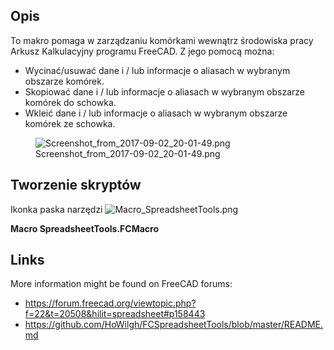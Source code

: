 <languages/>

{{Macro/pl
|Name=Macro SpreadsheetTools
|Name/pl=Makrodefinicjaq Narzędzia arkusza kalkulacyjnego
|Icon=Macro_SpreadsheetTools.png
|Description=To makro pomaga zarządzać komórkami w środowisku Arkusz Kalkulacyjny programu FreeCAD. Z jego pomocą można: Wyciąć / usunąć dane i / lub informacje o aliasach, Skopiować dane i / lub informacje o aliasach, Wkleić dane i / lub informacje o aliasach.
|Author=Wilfried Hortschitz
|Version=0.2.08
|Date=2017-11-03
|FCVersion=Wszystkie
|Download=[https://wiki.freecad.org/images/3/35/Macro_SpreadsheetTools.png Ikonka paska narzędzi]
}}

<span id="Description"></span>
==Opis==

To makro pomaga w zarządzaniu komórkami wewnątrz środowiska pracy Arkusz Kalkulacyjny programu FreeCAD. Z jego pomocą można:
* Wycinać/usuwać dane i / lub informacje o aliasach w wybranym obszarze komórek.
* Skopiować dane i / lub informacje o aliasach w wybranym obszarze komórek do schowka.
* Wkleić dane i / lub informacje o aliasach w wybranym obszarze komórek ze schowka.

[[File:Screenshot from 2017-09-02 20-01-49.png]]

<span id="Script"></span>
==Tworzenie skryptów==

Ikonka paska narzędzi [[Image:Macro_SpreadsheetTools.png]]

'''Macro SpreadsheetTools.FCMacro'''

{{MacroCode|code=
# ============================================================================================================
# ============================================================================================================
# ==                                                                                                        ==
# ==                                       Spreadsheet tools                                                ==
# ==                                                                                                        ==
# ============================================================================================================
# ============================================================================================================
# ABOUT
# ============================================================================================================
# version v0.2.08 !!! This is beta version code so backup your data first!!! The author assumes no liability for data loss.
#
# Macro developed for FreeCAD (https://freecad.org/).
# This macro helps managing cells inside FreeCAD Spreadsheet workbench. It is able to:
#        - Cut/delete data and/or alias fields in a selected area of cells
#        - Copy data and/or alias fields in a selected area of cells to clipboard
#        - Paste data and/or alias fields in a selected area of cells from cliboard
# More information might be found on FreeCAD forums: https://forum.freecad.org
#
#
# LICENSE
# ============================================================================================================
#
# This work is licensed under GNU Lesser General Public License (LGPL).
# To view a copy of this license, visit https://www.gnu.org/licenses/lgpl-3.0.html.
# 
# ============================================================================================================
__title__   = "Spreadsheet_tools"
__author__  = "HoWil"
__version__ = "0.2.08"
__date__    = "2017-09-02"

__Comment__ = "This macro helps managing cells inside a single spreadsheet of FreeCAD Spreadsheet workbench. It is able to cut/delete, copy and paste an area of cells including format, alias and units. Merged cells are not supported."

__Status__ = "stable"
__Requires__ = "FreeCAD 0.17"

from PySide import QtGui, QtCore

import FreeCADGui
#import FreeCAD
import FreeCAD as App

import string


'''
*Working* Cut/delete the selected area
*Working* Copy to clipboard
*Working* Paste from clipboard
*Working* Copy and paste alias

TODO:
* Check if something is overwritten and show a warning.
* Use shortcuts like Ctrl-c.
* Test if pandas is installed and offer import-export if available.

* Right click menu??
* Copy and paste formating???

Known limitations:
* Does work only with one opened FC-Spreadsheet.
* A cell has to be selected before selecting one of the options of Spreadsheet_tools.
* Does not work on merged cells.
'''


try:
    _fromUtf8 = QtCore.QString.fromUtf8
except AttributeError:
    def _fromUtf8(s):
        return s

try:
    _encoding = QtGui.QApplication.UnicodeUTF8
    def _translate(context, text, disambig):
        return QtGui.QApplication.translate(context, text, disambig, _encoding)
except AttributeError:
    def _translate(context, text, disambig):
        return QtGui.QApplication.translate(context, text, disambig)


# ===== Global variables ==============================================
alphabet_list = list(string.ascii_uppercase)

column_list = [] # is filled with A, B, C,.... AA, AB, AC,...
for i in range(0,26):
    column_list.append(alphabet_list[i])

for i in range(0,26):
    for j in range(0,26):
        column_list.append(alphabet_list[i] + alphabet_list[j])


class Spreadsheet_Tools(QtGui.QDialog):
    """"""
    def __init__(self, MainWindow):
        super(Spreadsheet_Tools, self).__init__()
        self.window = MainWindow

        #MainWindow.setObjectName(_fromUtf8("MainWindow"))
        #MainWindow.resize(400, 450)
        #MainWindow.setMinimumSize(QtCore.QSize(400, 450))
        #MainWindow.setMaximumSize(QtCore.QSize(400, 450))
        #self.widget = QtGui.QWidget(MainWindow)
        #self.widget.setObjectName(_fromUtf8("widget"))


        self.init_UI()


    def init_UI(self):
        FreeCAD.Console.PrintMessage("init_UI")

        option3Button = QtGui.QPushButton("Copy to clipboard")
        option3Button.clicked.connect(self.copy_to_clipboard)
        option1Button = QtGui.QPushButton("Cut to clipboard/Delete selection")
        option1Button.clicked.connect(self.cut_delete_selection)
        option2Button = QtGui.QPushButton("Paste from clipboard")
        option2Button.clicked.connect(self.paste_from_clipboard)
        option4Button = QtGui.QPushButton("Close this dialog")
        option4Button.clicked.connect(self.close_dialog)

        buttonBox = QtGui.QDialogButtonBox()
        buttonBox = QtGui.QDialogButtonBox(QtCore.Qt.Vertical)
        buttonBox.setGeometry(QtCore.QRect(00, 100, 210, 200))
        buttonBox.addButton(option3Button, QtGui.QDialogButtonBox.ActionRole)
        buttonBox.addButton(option1Button, QtGui.QDialogButtonBox.ActionRole)
        buttonBox.addButton(option2Button, QtGui.QDialogButtonBox.ActionRole)
        buttonBox.addButton(option4Button, QtGui.QDialogButtonBox.ActionRole)



        self.groupBox = QtGui.QGroupBox()                                        # this is the group for associate
        self.groupBox.setGeometry(QtCore.QRect(00, 220, 125, 200))                          # coordinates position
        self.groupBox.setObjectName(_fromUtf8("groupBox"))                                  # name of window groupBox

#        section checkBox 1
        self.checkBox_1 = QtGui.QCheckBox(self.groupBox)                                    # create object QRadioButton in groupBox
        self.checkBox_1.setGeometry(QtCore.QRect(0, 0, 150, 20))                         # coordinates position
        self.checkBox_1.setObjectName(_fromUtf8("Copy/paste/cut visible cell-content"))                              # name of object
        self.checkBox_1.setChecked(True)                                                    # Check by default True or False

        self.checkBox_1.setToolTip(_translate("MainWindow", "Copy/paste/cut visible cell-content", None))
        self.checkBox_1.setText(_translate("MainWindow", "Use visible content", None))
        #self.checkBox_1.clicked.connect(self.on_checkBox_1_clicked)

#        section checkBox 2
        self.checkBox_2 = QtGui.QCheckBox(self.groupBox)                                    # create object QRadioButton in groupBox
        self.checkBox_2.setGeometry(QtCore.QRect(160, 0, 150, 20))                         # coordinates position
        self.checkBox_2.setObjectName(_fromUtf8("Copy/paste/cut cell-alias"))                              # name of object
        self.checkBox_2.setChecked(True)                                                    # Check by default True or False

        self.checkBox_2.setToolTip(_translate("MainWindow", "Use alias", None))
        self.checkBox_2.setText(_translate("MainWindow", "Use alias", None))
        #self.checkBox_2.clicked.connect(self.on_checkBox_2_clicked)

        self.checkBox_3 = QtGui.QCheckBox(self.groupBox)                                    # create object QRadioButton in groupBox
        self.checkBox_3.setGeometry(QtCore.QRect(280, 0, 150, 20))                         # coordinates position
        self.checkBox_3.setObjectName(_fromUtf8("Copy/paste/cut cell-alias"))                              # name of object
        self.checkBox_3.setChecked(True)                                                    # Check by default True or False

        self.checkBox_3.setToolTip(_translate("MainWindow", "Use formatting", None))
        self.checkBox_3.setText(_translate("MainWindow", "Use formatting", None))
        #self.checkBox_3.clicked.connect(self.on_checkBox_3_clicked)

        mainLayout = QtGui.QVBoxLayout()

        mainLayout.addWidget(self.groupBox)
        mainLayout.addWidget(buttonBox)

        self.setLayout(mainLayout)
        # define window     xLoc,yLoc,xDim,yDim
        self.setGeometry(   500, 500, 450, 220)
        self.setWindowTitle("Pick a Button")


    def get_selection(self):

        mw = FreeCADGui.getMainWindow()
        mdiarea = mw.findChild(QtGui.QMdiArea)

        subw = mdiarea.subWindowList()

        for i in subw:
            if i.widget().metaObject().className() == "SpreadsheetGui::SheetView":
                sheet = i.widget()

                table = sheet.findChild(QtGui.QTableView)
        ind = table.selectedIndexes()

        self.mw = mw    # mainwindow
        self.sheet = sheet  # spreadsheet
        self.table = table  # table
        self.ind = ind

        l_elements = len(ind)

        first_element = ind.__getitem__(0)
        fe_col = first_element.column()
        fe_row = first_element.row()
        fe_alphanum = column_list[fe_col] + str(fe_row+1)

        last_element = ind.__getitem__(l_elements-1)
        le_col = last_element.column()
        le_row = last_element.row()
        le_alphanum = column_list[le_col] + str(le_row+1)

        self.fe_alphanum = fe_alphanum
        self.fe_col = fe_col # numeric representation of column, D=>3
        self.fe_row = fe_row # numeric representation of row

        self.le_alphanum = le_alphanum
        self.le_col = le_col
        self.le_row = le_row


    def delete_selection(self):
        # Delete selection
        self.get_selection()

        ind = self.ind

        rows = range(self.fe_row, self.le_row+1)
        columns = range(self.fe_col, self.le_col+1)


        for row in rows:
            for column in columns:
                cell = column_list[column] + str(row+1)
                if self.checkBox_1.isChecked():
                    App.ActiveDocument.Spreadsheet.set(cell, str(' ') )
                if self.checkBox_2.isChecked():
                    try:
                        App.ActiveDocument.Spreadsheet.setAlias(cell, None)
                    except:
                        FreeCAD.Console.PrintMessage("\nCould not delete alias.")
                if self.checkBox_3.isChecked():
                    try:
                        App.ActiveDocument.Spreadsheet.set(cell, '')
                    except:
                        FreeCAD.Console.PrintMessage("\nCould not delete formatting.")

        App.activeDocument().recompute()


    def cut_delete_selection(self):
        # Cut selection
        self.copy_to_clipboard()
        self.delete_selection()


    def paste_from_clipboard(self):
        # Paste from clipboard

        self.get_selection()

        clipboard = QtGui.QApplication.clipboard()

        if clipboard.mimeData().hasText():

            cbtext = clipboard.mimeData().text()
            cbtext_split = [s.split('\t') for s in cbtext.splitlines()]

            if self.checkBox_1.isChecked() and self.checkBox_2.isChecked() and self.checkBox_3.isChecked():

                n_cells = len(cbtext_split)/3

                index_col = self.fe_col
                for n_line, line in zip(range(n_cells), cbtext_split[0:n_cells]):
                    for n_word, col in zip(range(len(line)), line):
                        cell = column_list[index_col+n_word] + str(self.fe_row+n_line+1)
                        App.ActiveDocument.Spreadsheet.set(cell, str(col) )

                for n_line, line in zip(range(n_cells), cbtext_split[n_cells:n_cells*2]):
                    for n_word, col in zip(range(len(line)), line):
                        cell = column_list[index_col+n_word] + str(self.fe_row+n_line+1)
                        try:
                            App.ActiveDocument.Spreadsheet.setAlias(cell, str(col))
                        except:
                            FreeCAD.Console.PrintMessage("\nCould not set/paste alias.")

                for n_line, line in zip(range(n_cells), cbtext_split[n_cells*2:]):
                    for n_word, col in zip(range(len(line)), line):
                        cell = column_list[index_col+n_word] + str(self.fe_row+n_line+1)
                        import ast
                        col = ast.literal_eval(col)

                        try:
                            if not(col['style'] == 'None'):
                                eval("App.ActiveDocument.Spreadsheet.setStyle('"+cell+"', "+col['style']+")")
                            if not(col['alignment'] == 'None'):
                                eval("App.ActiveDocument.Spreadsheet.setAlignment('"+cell+"', "+col['alignment']+")")
                        except:
                            FreeCAD.Console.PrintMessage("\nCould not set formatting (style, alignment).")

                        try:
                            if not(col['foreground'] == 'None'):
                                App.ActiveDocument.Spreadsheet.setForeground(cell, ast.literal_eval(col['foreground']))
                            if not(col['background'] == 'None'):
                                eval("App.ActiveDocument.Spreadsheet.setBackground('"+cell+"', "+col['background']+")")
                        except:
                            FreeCAD.Console.PrintMessage("\nCould not set formatting ( background, foreground).")

                        try:
                            if not(col['contents'] == ''):
                                App.ActiveDocument.Spreadsheet.set(cell, col['contents'])
                            if not(col['displayunit'] == 'None'):
                                App.ActiveDocument.Spreadsheet.setDisplayUnit(cell, col['displayunit'])
                        except:
                            FreeCAD.Console.PrintMessage("\nCould not set formatting (displayunit and contents).")


            if self.checkBox_1.isChecked() and (not self.checkBox_2.isChecked()):
                n_cells = len(cbtext_split)

                index_col = self.fe_col
                for n_line, line in zip(range(n_cells), cbtext_split[0:n_cells]):
                    for n_word, col in zip(range(len(line)), line):
                        cell = column_list[index_col+n_word] + str(self.fe_row+n_line+1)
                        App.ActiveDocument.Spreadsheet.set(cell, str(col) )

            if (not self.checkBox_1.isChecked()) and self.checkBox_2.isChecked():
                n_cells = len(cbtext_split)

                index_col = self.fe_col
                for n_line, line in zip(range(n_cells), cbtext_split[0:n_cells]):
                    for n_word, col in zip(range(len(line)), line):
                        cell = column_list[index_col+n_word] + str(self.fe_row+n_line+1)
                        try:
                            App.ActiveDocument.Spreadsheet.setAlias(cell, str(col))
                        except:
                            FreeCAD.Console.PrintMessage("\nCould not set/paste alias.")

            App.activeDocument().recompute()

        else:
            clipboard.setText(tr("Cannot display data! No proper information stored in clipboard."))


    def copy_to_clipboard(self):
        # Copy to clipboard

        self.get_selection()

        if len(self.ind) > 0:
            # sort select indexes into rows and columns
            previous = self.ind[0]
            columns = []
            rows = []
            clipboard = ""

            if self.checkBox_1.isChecked():

                for index in self.ind:
                    if previous.column() != index.column():
                        columns.append(rows)
                        rows = []
                    rows.append(index.data())

                    idx_col = index.column()
                    idx_row = index.row()
                    idx_alphanum = column_list[idx_col] + str(idx_row+1)

                    previous = index

                columns.append(rows)
                cell_content = columns
                self.cell_content = cell_content

                # add rows and columns to clipboard
                nrows = len(cell_content[0])
                ncols = len(cell_content)
                for r in xrange(nrows):
                    for c in xrange(ncols):
                        if cell_content[c][r] is not None:
                            clipboard += cell_content[c][r]
                        else:
                            clipboard += ''
                        if c != (ncols-1):
                            clipboard += '\t'
                    clipboard += '\n'

            previous_alias = self.ind[0]
            columns_alias = []
            rows_alias = []
            clipboard_alias = ""

            if self.checkBox_2.isChecked():

                for index in self.ind:
                    if previous_alias.column() != index.column():
                        columns_alias.append(rows_alias)
                        rows_alias = []

                    idx_col = index.column()
                    idx_row = index.row()
                    idx_alphanum = column_list[idx_col] + str(idx_row+1)
                    rows_alias.append(App.ActiveDocument.Spreadsheet.getAlias(idx_alphanum))

                    previous_alias = index

                columns_alias.append(rows_alias)
                cell_content_alias = columns_alias
                self.cell_content_alias = cell_content_alias

                # add rows and columns to clipboard
                nrows = len(cell_content_alias[0])
                ncols = len(cell_content_alias)
                for r in xrange(nrows):
                    for c in xrange(ncols):
                        if cell_content_alias[c][r] is not None:
                            clipboard_alias += cell_content_alias[c][r]
                        else:
                            clipboard_alias += ''
                        if c != (ncols-1):
                            clipboard_alias += '\t'
                    clipboard_alias += '\n'

            previous_formatting = self.ind[0]
            columns_formatting = []
            rows_formatting = []
            clipboard_formatting = ""

            if self.checkBox_3.isChecked():

                for index in self.ind:
                    if previous_formatting.column() != index.column():
                        columns_formatting.append(rows_formatting)
                        rows_formatting = []

                    idx_col = index.column()
                    idx_row = index.row()
                    idx_alphanum = column_list[idx_col] + str(idx_row+1)
                    formatting_dict = {'style':str(App.ActiveDocument.Spreadsheet.getStyle(idx_alphanum)),
                                        'foreground':str(App.ActiveDocument.Spreadsheet.getForeground(idx_alphanum)),
                                        'background':str(App.ActiveDocument.Spreadsheet.getBackground(idx_alphanum)),
                                        'contents':str(App.ActiveDocument.Spreadsheet.getContents(idx_alphanum)),
                                        'displayunit':str(App.ActiveDocument.Spreadsheet.getDisplayUnit(idx_alphanum)),
                                        'alignment':str(App.ActiveDocument.Spreadsheet.getAlignment(idx_alphanum))}
                    rows_formatting.append(formatting_dict)

                    previous_formatting = index

                columns_formatting.append(rows_formatting)
                cell_content_formatting = columns_formatting
                self.cell_content_formatting = cell_content_formatting
                FreeCAD.Console.PrintMessage(cell_content_formatting)
                # add rows and columns to clipboard
                nrows = len(cell_content_formatting[0])
                ncols = len(cell_content_formatting)
                for r in xrange(nrows):
                    for c in xrange(ncols):

                        if cell_content_formatting[c][r] is not None:
                            clipboard_formatting += str( cell_content_formatting[c][r] )
                        else:
                            clipboard_formatting += ''
                        if c != (ncols-1):
                            clipboard_formatting += '\t'

                    clipboard_formatting += '\n'

            # copy to the system clipboard
            sys_clip = QtGui.QApplication.clipboard()
            sys_clip.setText(clipboard + clipboard_alias + clipboard_formatting)

    def close_dialog(self):
        self.close()

MainWindow = QtGui.QMainWindow()
form = Spreadsheet_Tools(MainWindow)
form.show()
}}

==Links==

<!--T:3-->
More information might be found on FreeCAD forums: 
* https://forum.freecad.org/viewtopic.php?f=22&t=20508&hilit=spreadsheet#p158443
* https://github.com/HoWilgh/FCSpreadsheetTools/blob/master/README.md

{{clear}}